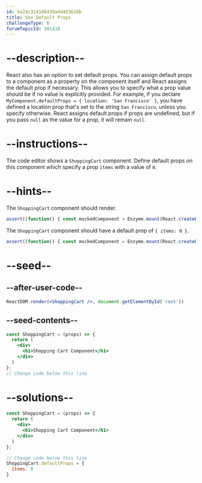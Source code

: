 ```yaml
---
id: 5a24c314108439a4d403616b
title: Use Default Props
challengeType: 6
forumTopicId: 301418
---
```


# --description--

React also has an option to set default props. You can assign default props to a component as a property on the component itself and React assigns the default prop if necessary. This allows you to specify what a prop value should be if no value is explicitly provided. For example, if you declare `MyComponent.defaultProps = { location: 'San Francisco' }`, you have defined a location prop that's set to the string `San Francisco`, unless you specify otherwise. React assigns default props if props are undefined, but if you pass `null` as the value for a prop, it will remain `null`.

# --instructions--

The code editor shows a `ShoppingCart` component. Define default props on this component which specify a prop `items` with a value of `0`.

# --hints--

The `ShoppingCart` component should render.

```js
assert((function() { const mockedComponent = Enzyme.mount(React.createElement(ShoppingCart)); return mockedComponent.find('ShoppingCart').length === 1; })());
```

The `ShoppingCart` component should have a default prop of `{ items: 0 }`.

```js
assert((function() { const mockedComponent = Enzyme.mount(React.createElement(ShoppingCart)); mockedComponent.setProps({items: undefined}); return mockedComponent.find('ShoppingCart').props().items === 0; })());
```

# --seed--

## --after-user-code--

```jsx
ReactDOM.render(<ShoppingCart />, document.getElementById('root'))
```

## --seed-contents--

```jsx
const ShoppingCart = (props) => {
  return (
    <div>
      <h1>Shopping Cart Component</h1>
    </div>
  )
};
// Change code below this line
```

# --solutions--

```jsx
const ShoppingCart = (props) => {
  return (
    <div>
      <h1>Shopping Cart Component</h1>
    </div>
  )
};

// Change code below this line
ShoppingCart.defaultProps = {
  items: 0
}
```
